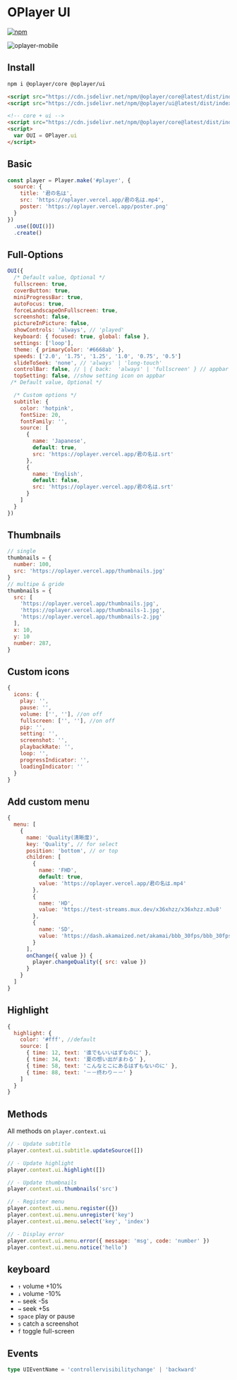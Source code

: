 # OPlayer UI

[![npm](https://img.shields.io/npm/v/@oplayer/ui?style=flat-square&label=@oplayer/ui)](https://www.npmjs.com/package/@oplayer/ui)

![oplayer-mobile](https://github.com/shiyiya/oplayer/raw/main/packages/ui/oplayer-ui-mobile.png)

## Install

```bash
npm i @oplayer/core @oplayer/ui
```

```html
<script src="https://cdn.jsdelivr.net/npm/@oplayer/core@latest/dist/index.min.js"></script>
<script src="https://cdn.jsdelivr.net/npm/@oplayer/ui@latest/dist/index.core.js"></script>

<!-- core + ui -->
<script src="https://cdn.jsdelivr.net/npm/@oplayer/core@latest/dist/index.ui.js"></script>
<script>
  var OUI = OPlayer.ui
</script>
```

## Basic

```js
const player = Player.make('#player', {
  source: {
    title: '君の名は',
    src: 'https://oplayer.vercel.app/君の名は.mp4',
    poster: 'https://oplayer.vercel.app/poster.png'
  }
})
  .use([OUI()])
  .create()
```

## Full-Options

```js
OUI({
  /* Default value, Optional */
  fullscreen: true,
  coverButton: true,
  miniProgressBar: true,
  autoFocus: true,
  forceLandscapeOnFullscreen: true,
  screenshot: false,
  pictureInPicture: false,
  showControls: 'always', // 'played'
  keyboard: { focused: true, global: false },
  settings: ['loop'],
  theme: { primaryColor: '#6668ab' },
  speeds: ['2.0', '1.75', '1.25', '1.0', '0.75', '0.5']
  slideToSeek: 'none', // 'always' | 'long-touch'
  controlBar: false, // | { back:  'always' | 'fullscreen' } // appbar
  topSetting: false, //show setting icon on appbar
 /* Default value, Optional */

  /* Custom options */
  subtitle: {
    color: 'hotpink',
    fontSize: 20,
    fontFamily: '',
    source: [
      {
        name: 'Japanese',
        default: true,
        src: 'https://oplayer.vercel.app/君の名は.srt'
      },
      {
        name: 'English',
        default: false,
        src: 'https://oplayer.vercel.app/君の名は.srt'
      }
    ]
  }
})
```

## Thumbnails

```js
// single
thumbnails = {
  number: 100,
  src: 'https://oplayer.vercel.app/thumbnails.jpg'
}
// multipe & gride
thumbnails = {
  src: [
    'https://oplayer.vercel.app/thumbnails.jpg',
    'https://oplayer.vercel.app/thumbnails-1.jpg',
    'https://oplayer.vercel.app/thumbnails-2.jpg'
  ],
  x: 10,
  y: 10
  number: 287,
}
```

## Custom icons

```js
{
  icons: {
    play: '',
    pause: '',
    volume: ['', ''], //on off
    fullscreen: ['', ''], //on off
    pip: '',
    setting: '',
    screenshot: '',
    playbackRate: '',
    loop: '',
    progressIndicator: '',
    loadingIndicator: ''
  }
}
```

## Add custom menu

```js
{
  menu: [
    {
      name: 'Quality(清晰度)',
      key: 'Quality', // for select
      position: 'bottom', // or top
      children: [
        {
          name: 'FHD',
          default: true,
          value: 'https://oplayer.vercel.app/君の名は.mp4'
        },
        {
          name: 'HD',
          value: 'https://test-streams.mux.dev/x36xhzz/x36xhzz.m3u8'
        },
        {
          name: 'SD',
          value: 'https://dash.akamaized.net/akamai/bbb_30fps/bbb_30fps.mpd'
        }
      ],
      onChange({ value }) {
        player.changeQuality({ src: value })
      }
    }
  ]
}
```

## Highlight

```js
{
  highlight: {
    color: '#fff', //default
    source: [
      { time: 12, text: '谁でもいいはずなのに' },
      { time: 34, text: '夏の想い出がまわる' },
      { time: 58, text: 'こんなとこにあるはずもないのに' },
      { time: 88, text: '－－终わり－－' }
    ]
  }
}
```

## Methods

All methods on `player.context.ui`

```js
// - Update subtitle
player.context.ui.subtitle.updateSource([])

// - Update highlight
player.context.ui.highlight([])

// - Update thumbnails
player.context.ui.thumbnails('src')

// - Register menu
player.context.ui.menu.register({})
player.context.ui.menu.unregister('key')
player.context.ui.menu.select('key', 'index')

// - Display error
player.context.ui.menu.error({ message: 'msg', code: 'number' })
player.context.ui.menu.notice('hello')
```

## keyboard

- `↑` volume +10%
- `↓` volume -10%
- `←` seek -5s
- `→` seek +5s
- `space` play or pause
- `s` catch a screenshot
- `f` toggle full-screen

## Events

```ts
type UIEventName = 'controllervisibilitychange' | 'backward'
```

